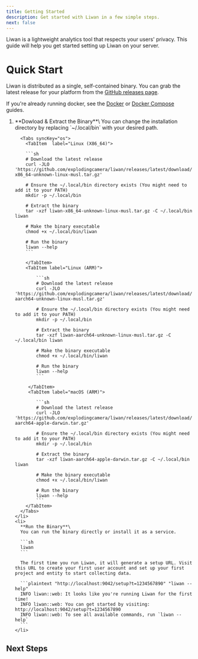 ```yaml
---
title: Getting Started
description: Get started with Liwan in a few simple steps.
next: false
---
```



Liwan is a lightweight analytics tool that respects your users' privacy. This guide will help you get started setting up Liwan on your server.

# Quick Start

Liwan is distributed as a single, self-contained binary. You can grab the latest release for your platform
from the [GitHub releases page](https://github.com/explodingcamera/liwan/releases/latest).

If you're already running docker, see the [Docker](/guides/docker) or [Docker Compose](/guides/docker-compose) guides.

<Steps>
  <ol>
    <li>
      **Dowload & Extract the Binary**\
      You can change the installation directory by replacing
      `~/.local/bin` with your desired path.

      <Tabs syncKey="os">
        <TabItem  label="Linux (X86_64)">

        ```sh
        # Download the latest release
        curl -JLO 'https://github.com/explodingcamera/liwan/releases/latest/download/liwan-x86_64-unknown-linux-musl.tar.gz'

        # Ensure the ~/.local/bin directory exists (You might need to add it to your PATH)
        mkdir -p ~/.local/bin

        # Extract the binary
        tar -xzf liwan-x86_64-unknown-linux-musl.tar.gz -C ~/.local/bin liwan

        # Make the binary executable
        chmod +x ~/.local/bin/liwan

        # Run the binary
        liwan --help
        ```

        </TabItem>
        <TabItem label="Linux (ARM)">

            ```sh
            # Download the latest release
            curl -JLO 'https://github.com/explodingcamera/liwan/releases/latest/download/liwan-aarch64-unknown-linux-musl.tar.gz'

            # Ensure the ~/.local/bin directory exists (You might need to add it to your PATH)
            mkdir -p ~/.local/bin

            # Extract the binary
            tar -xzf liwan-aarch64-unknown-linux-musl.tar.gz -C ~/.local/bin liwan

            # Make the binary executable
            chmod +x ~/.local/bin/liwan

            # Run the binary
            liwan --help
            ```

         </TabItem>
         <TabItem label="macOS (ARM)">

            ```sh
            # Download the latest release
            curl -JLO 'https://github.com/explodingcamera/liwan/releases/latest/download/liwan-aarch64-apple-darwin.tar.gz'

            # Ensure the ~/.local/bin directory exists (You might need to add it to your PATH)
            mkdir -p ~/.local/bin

            # Extract the binary
            tar -xzf liwan-aarch64-apple-darwin.tar.gz -C ~/.local/bin liwan

            # Make the binary executable
            chmod +x ~/.local/bin/liwan

            # Run the binary
            liwan --help
            ```
        </TabItem>
      </Tabs>
    </li>
    <li>
      **Run the Binary**\
      You can run the binary directly or install it as a service.

      ```sh
      liwan
      ```

      The first time you run Liwan, it will generate a setup URL. Visit this URL to create your first user account and set up your first project and entity to start collecting data.

      ```plaintext "http://localhost:9042/setup?t=1234567890" "liwan --help"
      INFO liwan::web: It looks like you're running Liwan for the first time!
      INFO liwan::web: You can get started by visiting: http://localhost:9042/setup?t=1234567890
      INFO liwan::web: To see all available commands, run `liwan --help`
      ```
    </li>

  </ol>
</Steps>

## Next Steps

<LinkCard
  title="Running Liwan as a Service"
  description="Automatically start Liwan when your server boots and manage it using your system's service manager."
  href="/guides/service"
/>

<LinkCard
  title="Setting up a Reverse Proxy"
  description="Use a reverse proxy to handle SSL termination and other security-related tasks."
  href="/guides/reverse-proxy"
/>

<LinkCard
  title="Adding your first Website"
  description="Add your first website to Liwan to start collecting data."
  href="/adding-your-first-website"
/>
